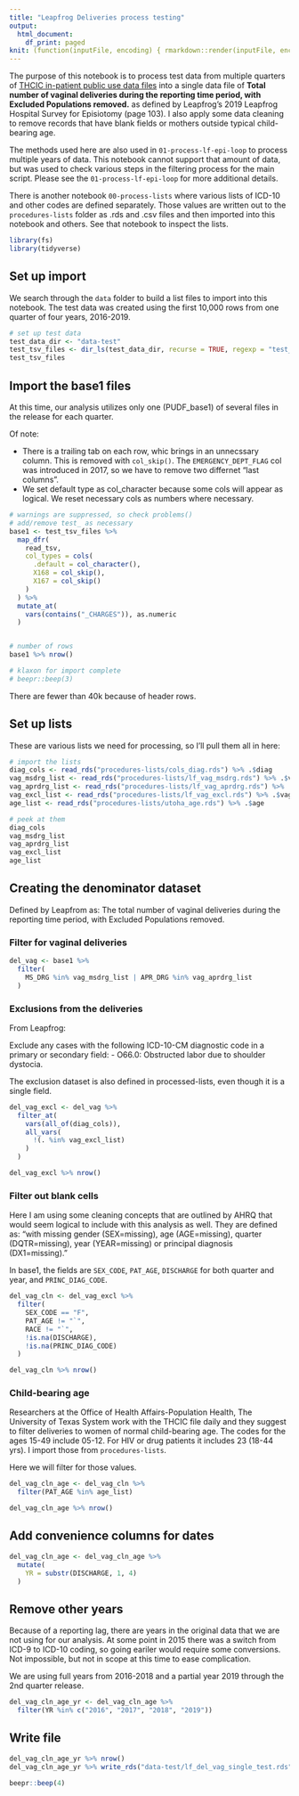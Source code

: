 ```yaml
---
title: "Leapfrog Deliveries process testing"
output:
  html_document:
    df_print: paged
knit: (function(inputFile, encoding) { rmarkdown::render(inputFile, encoding = encoding, output_dir = "docs") })
---
```


The purpose of this notebook is to process test data from multiple quarters of [THCIC in-patient public use data files](https://www.dshs.texas.gov/thcic/hospitals/Inpatientpudf.shtm) into a single data file of **Total number of vaginal deliveries during the reporting time period, with Excluded Populations removed.** as defined by Leapfrog's 2019 Leapfrog Hospital Survey for Episiotomy (page 103). I also apply some data cleaning to remove records that have blank fields or mothers outside typical child-bearing age.

The methods used here are also used in `01-process-lf-epi-loop` to process multiple years of data. This notebook cannot support that amount of data, but was used to check various steps in the filtering process for the main script. Please see the `01-process-lf-epi-loop` for more additional details.

There is another notebook `00-process-lists` where various lists of ICD-10 and other codes are defined separately. Those values are written out to the `procedures-lists` folder as .rds and .csv files and then imported into this notebook and others. See that notebook to inspect the lists.

```r
library(fs)
library(tidyverse)
```

## Set up import

We search through the `data` folder to build a list files to import into this notebook. The test data was created using the first 10,000 rows from one quarter of four years, 2016-2019.

```r
# set up test data
test_data_dir <- "data-test"
test_tsv_files <- dir_ls(test_data_dir, recurse = TRUE, regexp = "test_base1")
test_tsv_files
```

## Import the base1 files

At this time, our analysis utilizes only one (PUDF_base1) of several files in the release for each quarter.

Of note:

- There is a trailing tab on each row, whic brings in an unnecssary column. This is removed with `col_skip()`. The `EMERGENCY_DEPT_FLAG` col was introduced in 2017, so we have to remove two differnet "last columns".
- We set default type as col_character because some cols will appear as logical. We reset necessary cols as numbers where necessary.

```r
# warnings are suppressed, so check problems()
# add/remove test_ as necessary
base1 <- test_tsv_files %>%
  map_dfr(
    read_tsv,
    col_types = cols(
      .default = col_character(),
      X168 = col_skip(),
      X167 = col_skip()
    )
  ) %>% 
  mutate_at(
    vars(contains("_CHARGES")), as.numeric
  )


# number of rows
base1 %>% nrow()

# klaxon for import complete
# beepr::beep(3)

```

There are fewer than 40k because of header rows.

## Set up lists

These are various lists we need for processing, so I'll pull them all in here:

```r
# import the lists
diag_cols <- read_rds("procedures-lists/cols_diag.rds") %>% .$diag
vag_msdrg_list <- read_rds("procedures-lists/lf_vag_msdrg.rds") %>% .$vag_msdrg
vag_aprdrg_list <- read_rds("procedures-lists/lf_vag_aprdrg.rds") %>% .$vag_aprdrg
vag_excl_list <- read_rds("procedures-lists/lf_vag_excl.rds") %>% .$vag_excl
age_list <- read_rds("procedures-lists/utoha_age.rds") %>% .$age

# peek at them
diag_cols
vag_msdrg_list
vag_aprdrg_list
vag_excl_list
age_list
```

## Creating the denominator dataset

Defined by Leapfrom as: The total number of vaginal deliveries during the reporting time period, with Excluded Populations removed.

### Filter for vaginal deliveries

```r
del_vag <- base1 %>% 
  filter(
    MS_DRG %in% vag_msdrg_list | APR_DRG %in% vag_aprdrg_list
  )
```


### Exclusions from the deliveries

From Leapfrog:

Exclude any cases with the following ICD-10-CM diagnostic code in a primary or secondary field:
- O66.0: Obstructed labor due to shoulder dystocia.

The exclusion dataset is also defined in processed-lists, even though it is a single field.

```r

del_vag_excl <- del_vag %>% 
  filter_at(
    vars(all_of(diag_cols)),
    all_vars(
      !(. %in% vag_excl_list)
    )
  ) 

del_vag_excl %>% nrow()

```

### Filter out blank cells

Here I am using some cleaning concepts that are outlined by AHRQ that would seem logical to include with this analysis as well. They are defined as: "with missing gender (SEX=missing), age (AGE=missing), quarter (DQTR=missing), year (YEAR=missing) or principal diagnosis (DX1=missing)."

In base1, the fields are `SEX_CODE`, `PAT_AGE`, `DISCHARGE` for both quarter and year, and `PRINC_DIAG_CODE`.

```r

del_vag_cln <- del_vag_excl %>% 
  filter(
    SEX_CODE == "F",
    PAT_AGE != "`",
    RACE != "`",
    !is.na(DISCHARGE),
    !is.na(PRINC_DIAG_CODE)
  )

del_vag_cln %>% nrow()
```

### Child-bearing age

Researchers at the Office of Health Affairs-Population Health, The University of Texas System work with the THCIC file daily and they suggest to filter deliveries to women of normal child-bearing age. The codes for the ages 15-49 include 05-12. For HIV or drug patients it includes 23 (18-44 yrs). I import those from `procedures-lists`.

Here we will filter for those values.

```r

del_vag_cln_age <- del_vag_cln %>% 
  filter(PAT_AGE %in% age_list)

del_vag_cln_age %>% nrow()
```

## Add convenience columns for dates

```r
del_vag_cln_age <- del_vag_cln_age %>% 
  mutate(
    YR = substr(DISCHARGE, 1, 4)
  )
```

## Remove other years

Because of a reporting lag, there are years in the original data that we are not using for our analysis. At some point in 2015 there was a switch from ICD-9 to ICD-10 coding, so going eariler would require some conversions. Not impossible, but not in scope at this time to ease complication.

We are using full years from 2016-2018 and a partial year 2019 through the 2nd quarter release. 

```r
del_vag_cln_age_yr <- del_vag_cln_age %>% 
  filter(YR %in% c("2016", "2017", "2018", "2019"))
```

## Write file

```r
del_vag_cln_age_yr %>% nrow()
del_vag_cln_age_yr %>% write_rds("data-test/lf_del_vag_single_test.rds")

beepr::beep(4)

```

